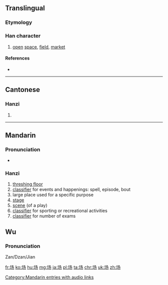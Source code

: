 {{also|場}}
==Translingual==
{{stroke order}}

===Etymology===
{{Han simp|場|f=昜|t=丿丿𠄎}}

===Han character===
{{Han char|rn=32|rad=土|as=03|sn=6|four=|canj=土弓尸竹 (GNSH)}}

# [[open]] [[space]], [[field]], [[market]]

====References====
* {{Han ref|kx=0224.181|hdz=10421.010|uh=573A|ud=22330}}

----

==Cantonese==

===Hanzi===
{{yue-hanzi|jyut=[[coeng4]]|y=cheung4|tra=場}}

# {{defn|lang=yue|sort=土03}}

----

==Mandarin==

===Pronunciation===
* {{audio|zh-chǎng.ogg|audio|lang=cmn}}

===Hanzi===
{{cmn-hanzi|tra=場|pin=[[chǎng]] ([[chang3]])|wg=ch'ang<sup>3</sup>}}
#[[threshing floor]]
#[[classifier]] for events and happenings: spell, episode, bout
#large place used for a specific purpose
#[[stage]]
#[[scene]] (of a play)
#[[classifier]] for sporting or recreational activities
#[[classifier]] for number of exams

==Wu==
===Pronunciation===
Zan/Dzan/Jian

[[Category:Mandarin entries with audio links]]

[[fr:场]]
[[ko:场]]
[[hu:场]]
[[mg:场]]
[[ja:场]]
[[pl:场]]
[[ta:场]]
[[chr:场]]
[[uk:场]]
[[zh:场]]